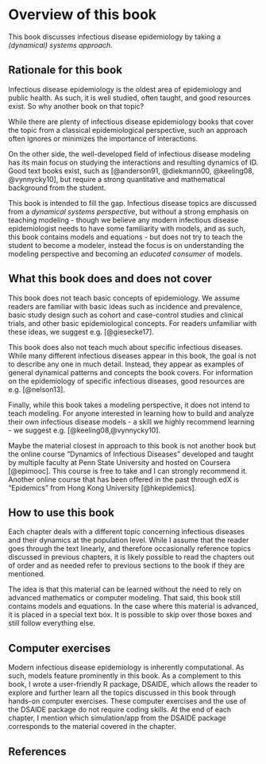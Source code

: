 # Overview of this book

This book discusses infectious disease epidemiology by taking a _(dynamical) systems approach_.


## Rationale for this book
Infectious disease epidemiology is the oldest area of epidemiology and public health. As such, it is well studied, often taught, and good resources exist. So why another book on that topic?

While there are plenty of infectious disease epidemiology books that cover the topic from a classical epidemiological perspective, such an approach often ignores or minimizes the importance of interactions.

On the other side, the well-developed field of infectious disease modeling has its main focus on studying the interactions and resulting dynamics of ID. Good text books exist, such as [@anderson91, @diekmann00, @keeling08, @vynnycky10], but require a strong quantitative and mathematical background from the student.

This book is intended to fill the gap. Infectious disease topics are discussed from a _dynamical systems perspective_, but without a strong emphasis on teaching modeling - though we believe any modern infectious disease epidemiologist needs to have some familiarity with models, and as such, this book contains models and equations - but does not try to teach the student to become a modeler, instead the focus is on understanding the modeling perspective and becoming an _educated consumer_ of models.


## What this book does and does not cover
This book does not teach basic concepts of epidemiology. We assume readers are familiar with basic ideas such as incidence and prevalence, basic study design such as cohort and case-control studies and clinical trials, and other basic epidemiological concepts. For readers unfamiliar with these ideas, we suggest e.g. [@giesecke17].

This book does also not teach much about specific infectious diseases. While many different infectious diseases appear in this book, the goal is not to describe any one in much detail. Instead, they appear as examples of general dynamical patterns and concepts the book covers. For information on the epidemiology of specific infectious diseases, good resources are e.g. [@nelson13].

Finally, while this book takes a modeling perspective, it does not intend to teach modeling. For anyone interested in learning how to build and analyze their own infectious disease models - a skill we highly recommend learning - we suggest e.g. [@keeling08,@vynnycky10].

Maybe the material closest in approach to this book is not another book but the online course "Dynamics of Infectious Diseases" developed and taught by multiple faculty at Penn State University and hosted on Coursera [@epimooc]. This course is free to take and I can strongly recommend it. Another online course that has been offered in the past through edX is "Epidemics" from Hong Kong University [@hkepidemics].


## How to use this book
Each chapter deals with a different topic concerning infectious diseases and their dynamics at the population level. While I assume that the reader goes through the text linearly, and therefore occasionally reference topics discussed in previous chapters, it is likely possible to read the chapters out of order and as needed refer to previous sections to the book if they are mentioned.

The idea is that this material can be learned without the need to rely on advanced mathematics or computer modeling. That said, this book still contains models and equations. In the case where this material is advanced, it is placed in a special text box. It is possible to skip over those boxes and still follow everything else. 


## Computer exercises
Modern infectious disease epidemiology is inherently computational. As such, models feature prominently in this book. As a complement to this book, I wrote a user-friendly R package, DSAIDE, which allows the reader to explore and further learn all the topics discussed in this book through hands-on computer exercises. These computer exercises and the use of the DSAIDE package do not require coding skills. At the end of each chapter, I mention which simulation/app from the DSAIDE package corresponds to the material covered in the chapter.


## References





